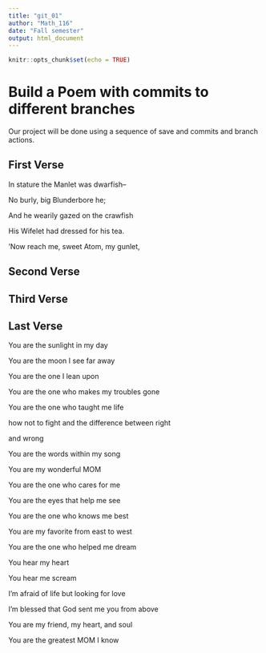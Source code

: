 ```yaml
---
title: "git_01"
author: "Math_116"
date: "Fall semester"
output: html_document
---
```


```r
knitr::opts_chunk$set(echo = TRUE)
```
# Build a Poem with commits to different branches
Our project will be done using a sequence of save and commits and branch actions.
<!-- Do not modify or change any text in "!--" bracketed areas such as this --- these are instructions to
you, if you change any of this the git program will notice it and compromise your git merging strategy !-->

## First Verse 
<!--Put the first five lines of a poem by Lewis Carrol in this section!-->
In stature the Manlet was dwarfish–

No burly, big Blunderbore he;

And he wearily gazed on the crawfish

His Wifelet had dressed for his tea.

’Now reach me, sweet Atom, my gunlet,

## Second Verse
<!--Put the first five lines of a poem by Robert Frost here!-->

## Third Verse
<!--Put the first two verses of The Walrus and the Carpenter here!-->

## Last Verse
<!--Put a short poem of your choice 8-20 lines,here!-->
You are the sunlight in my day

You are the moon I see far away

You are the one I lean upon

You are the one who makes my troubles gone

You are the one who taught me life

how not to fight and the difference between right

and wrong

You are the words within my song

You are my wonderful MOM

You are the one who cares for me

You are the eyes that help me see

You are the one who knows me best

You are my favorite from east to west

You are the one who helped me dream

You hear my heart

You hear me scream

I’m afraid of life but looking for love

I’m blessed that God sent me you from above

You are my friend, my heart, and soul

You are the greatest MOM I know

